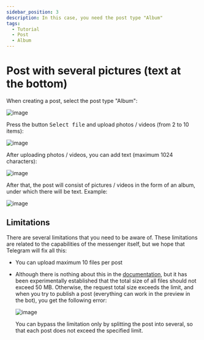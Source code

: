 ```yaml
---
sidebar_position: 3
description: In this case, you need the post type "Album"
tags:
  - Tutorial
  - Post
  - Album
---
```


# Post with several pictures (text at the bottom)

When creating a post, select the post type "Album":

![image](/images/107145012-e3cb0c80-694f-11eb-8d73-db5f1c37a1f2.png)

Press the button <kbd>Select file</kbd> and upload photos / videos (from 2 to 10 items):

![image](/images/107145027-01987180-6950-11eb-84b9-194a76ac3283.png)

After uploading photos / videos, you can add text (maximum 1024 characters):

![image](/images/107145037-137a1480-6950-11eb-9c71-467f725f26d3.png)

After that, the post will consist of pictures / videos in the form of an album, under which there will be text. Example:

![image](/images/107145046-1ffe6d00-6950-11eb-9f01-db18b3386656.png)

## Limitations

There are several limitations that you need to be aware of. These limitations are related to the capabilities of the messenger itself, but we hope that Telegram will fix all this:

* You can upload maximum 10 files per post

* Although there is nothing about this in the [documentation](https://core.telegram.org/bots/api#sendmediagroup), but it has been experimentally established that the total size of all files should not exceed 50 MB. Otherwise, the request total size exceeds the limit, and when you try to publish a post (everything can work in the preview in the bot), you get the following error:

  ![image](/images/131265380-c51aba6e-189d-45b0-bb81-fe33f6faaed5.png)

  You can bypass the limitation only by splitting the post into several, so that each post does not exceed the specified limit.
